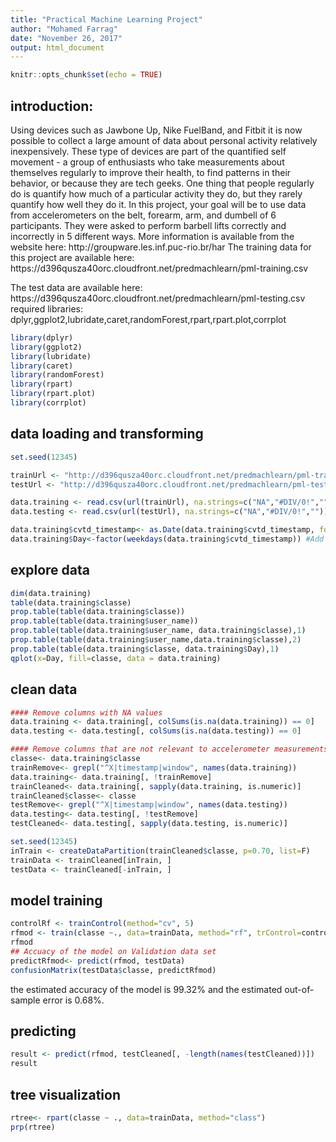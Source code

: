```yaml
---
title: "Practical Machine Learning Project"
author: "Mohamed Farrag"
date: "November 26, 2017"
output: html_document
---
```


```r
knitr::opts_chunk$set(echo = TRUE)
```
## introduction:
Using devices such as Jawbone Up, Nike FuelBand, and Fitbit it is now possible to collect a large amount of data about personal activity relatively inexpensively. These type of devices are part of the quantified self movement - a group of enthusiasts who take measurements about themselves regularly to improve their health, to find patterns in their behavior, or because they are tech geeks. One thing that people regularly do is quantify how much of a particular activity they do, but they rarely quantify how well they do it. In this project, your goal will be to use data from accelerometers on the belt, forearm, arm, and dumbell of 6 participants. They were asked to perform barbell lifts correctly and incorrectly in 5 different ways. More information is available from the website here: http://groupware.les.inf.puc-rio.br/har 
The training data for this project are available here: https://d396qusza40orc.cloudfront.net/predmachlearn/pml-training.csv

The test data are available here: https://d396qusza40orc.cloudfront.net/predmachlearn/pml-testing.csv
required libraries: dplyr,ggplot2,lubridate,caret,randomForest,rpart,rpart.plot,corrplot
```r
library(dplyr)
library(ggplot2)
library(lubridate)
library(caret)
library(randomForest)
library(rpart)
library(rpart.plot)
library(corrplot)
```
## data loading and transforming
```r
set.seed(12345)

trainUrl <- "http://d396qusza40orc.cloudfront.net/predmachlearn/pml-training.csv"
testUrl <- "http://d396qusza40orc.cloudfront.net/predmachlearn/pml-testing.csv"

data.training <- read.csv(url(trainUrl), na.strings=c("NA","#DIV/0!",""))
data.testing <- read.csv(url(testUrl), na.strings=c("NA","#DIV/0!",""))

```
```r
data.training$cvtd_timestamp<- as.Date(data.training$cvtd_timestamp, format = "%m/%d/%Y %H:%M")
data.training$Day<-factor(weekdays(data.training$cvtd_timestamp)) #Add day variable
```
## explore data
```r
dim(data.training)
table(data.training$classe) 
prop.table(table(data.training$classe)) 
prop.table(table(data.training$user_name))
prop.table(table(data.training$user_name, data.training$classe),1) 
prop.table(table(data.training$user_name,data.training$classe),2) 
prop.table(table(data.training$classe, data.training$Day),1) 
qplot(x=Day, fill=classe, data = data.training)
```
## clean data
```r
#### Remove columns with NA values
data.training <- data.training[, colSums(is.na(data.training)) == 0]
data.testing <- data.testing[, colSums(is.na(data.testing)) == 0] 

#### Remove columns that are not relevant to accelerometer measurements.
classe<- data.training$classe
trainRemove<- grepl("^X|timestamp|window", names(data.training))
data.training<- data.training[, !trainRemove]
trainCleaned<- data.training[, sapply(data.training, is.numeric)]
trainCleaned$classe<- classe
testRemove<- grepl("^X|timestamp|window", names(data.testing))
data.testing<- data.testing[, !testRemove]
testCleaned<- data.testing[, sapply(data.testing, is.numeric)]
```
```r
set.seed(12345)
inTrain <- createDataPartition(trainCleaned$classe, p=0.70, list=F)
trainData <- trainCleaned[inTrain, ]
testData <- trainCleaned[-inTrain, ]
```
## model training
```r
controlRf <- trainControl(method="cv", 5)
rfmod <- train(classe ~., data=trainData, method="rf", trControl=controlRf, importance=TRUE, ntree=100)
rfmod
## Accuacy of the model on Validation data set
predictRfmod<- predict(rfmod, testData)
confusionMatrix(testData$classe, predictRfmod)
```
the estimated accuracy of the model is 99.32% and the estimated out-of-sample error is 0.68%.

## predicting
```r
result <- predict(rfmod, testCleaned[, -length(names(testCleaned))])
result
```
## tree visualization
```r
rtree<- rpart(classe ~ ., data=trainData, method="class")
prp(rtree)
```

















